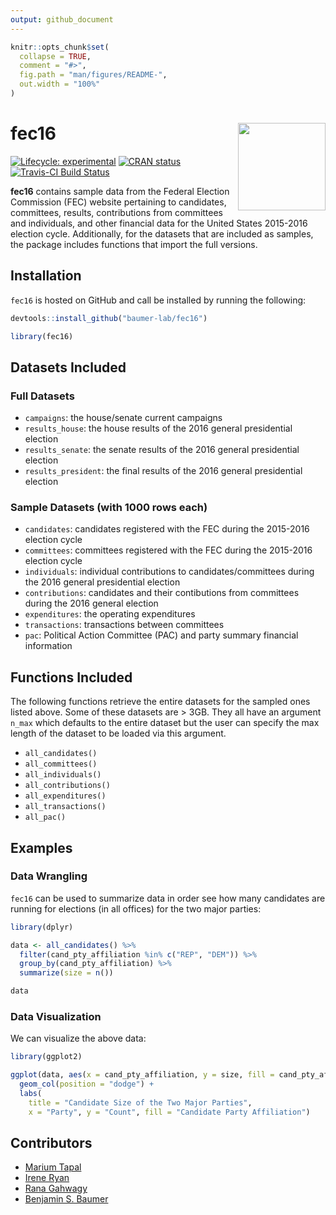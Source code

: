 ```yaml
---
output: github_document
---
```


<!-- README.md is generated from README.Rmd. Please edit that file -->


```r
knitr::opts_chunk$set(
  collapse = TRUE,
  comment = "#>",
  fig.path = "man/figures/README-",
  out.width = "100%"
)
```


# fec16 <img src="data-raw/Sticker/hex_fec16.png" align="right" height=140/>

<!-- badges: start -->
[![Lifecycle: experimental](https://img.shields.io/badge/lifecycle-maturing-blue.svg)](https://www.tidyverse.org/lifecycle/#maturing)
[![CRAN status](https://r-pkg.org/badges/version/fec16)](https://CRAN.R-project.org/package=fec16)
[![Travis-CI Build Status](https://travis-ci.org/baumer-lab/fec16.svg?branch=master)](https://travis-ci.org/baumer-lab/fec16)
<!-- badges: end -->


**fec16** contains sample data from the Federal Election Commission (FEC) website pertaining to candidates, committees, results, contributions from committees and individuals, and other financial data for the United States 2015-2016 election cycle. Additionally, for the datasets that are included as samples, the package includes functions that import the full versions.


## Installation

`fec16` is hosted on GitHub and call be installed by running the following:

```r
devtools::install_github("baumer-lab/fec16")
```

```r
library(fec16)
```


## Datasets Included

### Full Datasets

- `campaigns`: the house/senate current campaigns
- `results_house`: the house results of the 2016 general presidential election
- `results_senate`: the senate results of the 2016 general presidential election
- `results_president`: the final results of the 2016 general presidential election

### Sample Datasets (with 1000 rows each)

- `candidates`: candidates registered with the FEC during the 2015-2016 election cycle
- `committees`: committees registered with the FEC during the 2015-2016 election cycle
- `individuals`: individual contributions to candidates/committees during the 2016 general presidential election
- `contributions`: candidates and their contibutions from committees during the 2016 general election
- `expenditures`: the operating expenditures 
- `transactions`: transactions between committees
- `pac`: Political Action Committee (PAC) and party summary financial information

## Functions Included

The following functions retrieve the entire datasets for the sampled ones listed above. Some of these datasets are > 3GB. They all have an argument `n_max` which defaults to the entire dataset but the user can specify the max length of the dataset to be loaded via this argument.

- `all_candidates()`
- `all_committees()`
- `all_individuals()`
- `all_contributions()`
- `all_expenditures()`
- `all_transactions()`
- `all_pac()`

## Examples

### Data Wrangling 

`fec16` can be used to summarize data in order see how many candidates are running for elections (in all offices) for the two major parties:

```r
library(dplyr)

data <- all_candidates() %>%
  filter(cand_pty_affiliation %in% c("REP", "DEM")) %>%
  group_by(cand_pty_affiliation) %>%
  summarize(size = n())

data
```

### Data Visualization 

We can visualize the above data:

```r
library(ggplot2)

ggplot(data, aes(x = cand_pty_affiliation, y = size, fill = cand_pty_affiliation)) +
  geom_col(position = "dodge") +
  labs(
    title = "Candidate Size of the Two Major Parties",
    x = "Party", y = "Count", fill = "Candidate Party Affiliation")
```

## Contributors
 - [Marium Tapal](https://github.com/mariumtapal)
 - [Irene Ryan](https://github.com/ireneryan)
 - [Rana Gahwagy](https://github.com/ranawg)
 - [Benjamin S. Baumer](https://github.com/beanumber)
